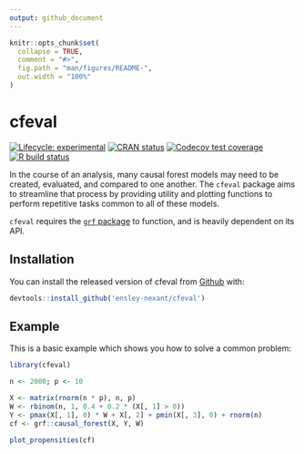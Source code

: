 ```yaml
---
output: github_document
---
```


<!-- README.md is generated from README.Rmd. Please edit that file -->

```r
knitr::opts_chunk$set(
  collapse = TRUE,
  comment = "#>",
  fig.path = "man/figures/README-",
  out.width = "100%"
)
```

# cfeval

<!-- badges: start -->
[![Lifecycle: experimental](https://img.shields.io/badge/lifecycle-experimental-orange.svg)](https://www.tidyverse.org/lifecycle/#experimental)
[![CRAN status](https://www.r-pkg.org/badges/version/cfeval)](https://CRAN.R-project.org/package=cfeval)
[![Codecov test coverage](https://codecov.io/gh/ensley-nexant/cfeval/branch/master/graph/badge.svg)](https://codecov.io/gh/ensley-nexant/cfeval?branch=master)
[![R build status](https://github.com/ensley-nexant/cfeval/workflows/R-CMD-check/badge.svg)](https://github.com/ensley-nexant/cfeval/actions)
<!-- badges: end -->

In the course of an analysis, many causal forest models may need to be created, evaluated, and compared to one another. The `cfeval` package aims to streamline that process by providing utility and plotting functions to perform repetitive tasks common to all of these models.

`cfeval` requires the [`grf` package](https://github.com/grf-labs/grf) to function, and is heavily dependent on its API.

## Installation

You can install the released version of cfeval from [Github](https://github.com/ensley-nexant/cfeval) with:

``` r
devtools::install_github('ensley-nexant/cfeval')
```

## Example

This is a basic example which shows you how to solve a common problem:

```r
library(cfeval)

n <- 2000; p <- 10

X <- matrix(rnorm(n * p), n, p)
W <- rbinom(n, 1, 0.4 + 0.2 * (X[, 1] > 0))
Y <- pmax(X[, 1], 0) * W + X[, 2] + pmin(X[, 3], 0) + rnorm(n)
cf <- grf::causal_forest(X, Y, W)

plot_propensities(cf)
```


